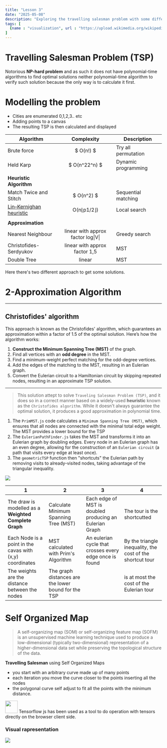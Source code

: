 ```yaml
---
title: "Lesson 3"
date: "2025-05-08"
description: "Exploring the travelling salesman problem with some different approach"
tags: [
  {name : "visualization", url : "https://upload.wikimedia.org/wikipedia/commons/c/c3/Python-logo-notext.svg"}
]
---
```


# Travelling Salesman Problem (TSP)
Notorious **NP-hard problem** and as such it does not have polynomial-time algorithms to find optimal solutions neither polynomial-time algorithm to verify such solution because the only way is to calculate it first.

# Modelling the problem
- Cities are enumerated 0,1,2,3.. etc
- Adding points to a canvas
- The resulting TSP is then calculated and displayed



|Algorithm|Complexity|Description|
|---|:---:|---|
|Brute force|  $ O(n!) $ | Try all permutation
|Held Karp| $ O(n^22^n) $| Dynamic programming
|||
|**Heuristic Algorithm**|
|Match Twice and Stitch| $ O(n^2) $| Sequential matching|
|[Lin–Kernighan heuristic](https://en.wikipedia.org/wiki/Lin%E2%80%93Kernighan_heuristic)| O(n⌊p1/2⌋)| Local search|
|||
|**Approximation** |
|Nearest Neighbour| linear with approx factor log\|V\|  | Greedy search
|Christofides-Serdyukov	| linear with approx factor 1,5| MST 
|Double Tree|linear| MST|

Here there's two different approach to get some solutions.
# 2-Approximation Algorithm
____
## Christofides' algorithm
This approach is known as the Christofides' algorithm, which guarantees an approximation within a factor of 1.5 of the optimal solution. Here’s how the algorithm works:

1. **Construct the Minimum Spanning Tree (MST)** of the graph.
2. Find all vertices with an **odd degree** in the MST.
3. Find a minimum-weight perfect matching for the odd-degree vertices.
4. Add the edges of the matching to the MST, resulting in an Eulerian graph.
5. Convert the Eulerian circuit to a Hamiltonian circuit by skipping repeated nodes, resulting in an approximate TSP solution.
_________
>This solution attept to solve `Traveling Salesman Problem (TSP)`, and it does so in a correct manner based on a widely-used **heuristic** known as the `Christofides algorithm`. While it doesn't always guarantee the optimal solution, it produces a good approximation in polynomial time.


1. The `PrimMST.js` code calculates a `Minimum Spanning Tree (MST)`, which ensures that all nodes are connected with the minimal total edge weight. The MST provides a lower bound for the TSP
2. The `EulerianPathFinder.js` takes the MST and transforms it into an Eulerian graph by doubling edges. Every node in an Eulerian graph has an even degree, allowing for the construction of an `Eulerian circuit` (a path that visits every edge at least once). 
3. The `geometricTSP` function then "shortcuts" the Eulerian path by removing visits to already-visited nodes, taking advantage of the triangular inequality. 

<img src="/images/Graph.png"/>

|1|2|3|4|
|---|---|---|---|
|The draw is modelled as a **Weighted Complete Graph**|Calculate Minimum Spanning Tree (MST)|Each edge of MST is doubled producing an Eulerian Graph|The tour is the shortcutted|
|Each Node is a point in the cavas with (x,y) coordinates| MST calculated with Prim's Algorithm|An eulerian cycle that crosses every edge once is found|By the triangle inequality, the cost of the shortcut tour |
|The weights are the distance between the nodes|The graph distances are the lower bound for the TSP||is at most the cost of the Eulerian tour|


# Self Organized Map
>A self-organizing map (SOM) or self-organizing feature map (SOFM) is an unsupervised machine learning technique used to produce a low-dimensional (typically two-dimensional) representation of a higher-dimensional data set while preserving the topological structure of the data. 

 **Travelling Salesman** using Self Organized Maps
- you start with an arbitrary curve made up of many points 
- each iteration you move the curve closer to the points inserting all the nodes
- the polygonal curve self adjust to fit all the points with the minimum distance.


<img width="40" height="40" src="https://raw.githubusercontent.com/devicons/devicon/ca28c779441053191ff11710fe24a9e6c23690d6/icons/tensorflow/tensorflow-original.svg"/>
Tensorflow js has been used as a tool to do operation with tensors directly on the browser client side. 

### Visual rapresentation
<img src="/images/som.jpg"/>

